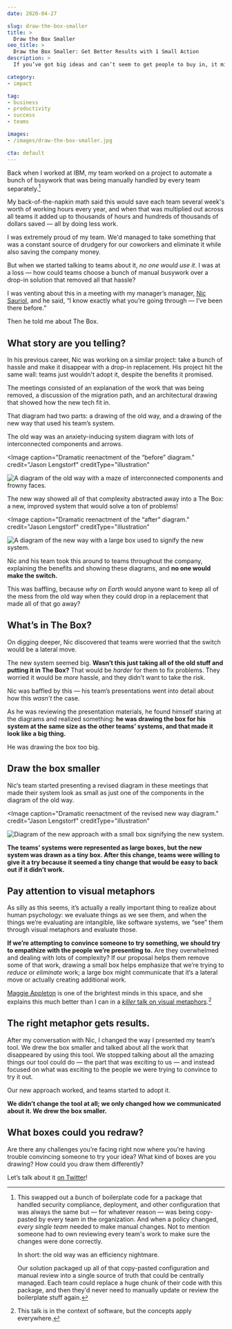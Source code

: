 ```yaml
---
date: 2020-04-27

slug: draw-the-box-smaller
title: >
  Draw the Box Smaller
seo_title: >
  Draw the Box Smaller: Get Better Results with 1 Small Action
description: >
  If you’ve got big ideas and can’t seem to get people to buy in, it might not be your idea. You might just need to draw the box smaller.

category:
- impact

tag:
- business
- productivity
- success
- teams

images:
- /images/draw-the-box-smaller.jpg

cta: default
---
```



Back when I worked at IBM, my team worked on a project to automate a bunch of busywork that was being manually handled by every team separately.[^deets]

[^deets]:
    This swapped out a bunch of boilerplate code for a package that handled security compliance, deployment, and other configuration that was always the same but — for whatever reason — was being copy-pasted by every team in the organization. And when a policy changed, *every single team* needed to make manual changes. Not to mention someone had to own reviewing every team's work to make sure the changes were done correctly.

    In short: the old way was an efficiency nightmare.

    Our solution packaged up all of that copy-pasted configuration and manual review into a single source of truth that could be centrally managed. Each team could replace a huge chunk of their code with this package, and then they'd never need to manually update or review the boilerplate stuff again.

My back-of-the-napkin math said this would save each team several week's worth of working hours every year, and when that was multiplied out across all teams it added up to thousands of hours and hundreds of thousands of dollars saved — all by doing less work.

I was extremely proud of my team. We'd managed to take something that was a constant source of drudgery for our coworkers and eliminate it while also saving the company money.

But when we started talking to teams about it, *no one would use it*. I was at a loss — how could teams choose a bunch of manual busywork over a drop-in solution that removed all that hassle?

I was venting about this in a meeting with my manager’s manager, [Nic Sauriol](https://www.linkedin.com/in/nsauriol/), and he said, “I know exactly what you’re going through — I’ve been there before.”

Then he told me about The Box.

## What story are you telling?

In his previous career, Nic was working on a similar project: take a bunch of hassle and make it disappear with a drop-in replacement. His project hit the same wall: teams just wouldn't adopt it, despite the benefits it promised.

The meetings consisted of an explanation of the work that was being removed, a discussion of the migration path, and an architectural drawing that showed how the new tech fit in.

That diagram had two parts: a drawing of the old way, and a drawing of the new way that used his team’s system.

The old way was an anxiety-inducing system diagram with lots of interconnected components and arrows.

<Image
  caption="Dramatic reenactment of the “before” diagram."
  credit="Jason Lengstorf"
  creditType="illustration"
>

  ![A diagram of the old way with a maze of interconnected components and frowny faces.](./images/old-way.jpg)

</Image>

The new way showed all of that complexity abstracted away into a The Box: a new, improved system that would solve a ton of problems!

<Image
  caption="Dramatic reenactment of the “after” diagram."
  credit="Jason Lengstorf"
  creditType="illustration"
>

  ![A diagram of the new way with a large box used to signify the new system.](./images/big-box.jpg)

</Image>

Nic and his team took this around to teams throughout the company, explaining the benefits and showing these diagrams, and **no one would make the switch.**

This was baffling, because *why on Earth* would anyone want to keep all of the mess from the old way when they could drop in a replacement that made all of that go away?

## What’s in The Box?

On digging deeper, Nic discovered that teams were worried that the switch would be a lateral move.

The new system seemed big. **Wasn’t this just taking all of the old stuff and putting it in The Box?** That would be _harder_ for them to fix problems. They worried it would be *more* hassle, and they didn’t want to take the risk.

Nic was baffled by this — his team’s presentations went into detail about how this *wasn’t* the case.

As he was reviewing the presentation materials, he found himself staring at the diagrams and realized something: **he was drawing the box for his system at the same size as the other teams’ systems, and that made it look like a big thing.**

He was drawing the box too big.

## Draw the box smaller

Nic‘s team started presenting a revised diagram in these meetings that made their system look as small as just one of the components in the diagram of the old way.

<Image
  caption="Dramatic reenactment of the revised new way diagram."
  credit="Jason Lengstorf"
  creditType="illustration"
>

  ![Diagram of the new approach with a small box signifying the new system.](./images/small-box.jpg)

</Image>

**The teams’ systems were represented as large boxes, but the new system was drawn as a tiny box. After this change, teams were willing to give it a try because it seemed a tiny change that would be easy to back out if it didn’t work.**

## Pay attention to visual metaphors

As silly as this seems, it’s actually a really important thing to realize about human psychology: we evaluate things as we see them, and when the things we’re evaluating are intangible, like software systems, we “see” them through visual metaphors and evaluate those.

**If we’re attempting to convince someone to try something, we should try to empathize with the people we’re presenting to.** Are they overwhelmed and dealing with lots of complexity? If our proposal helps them remove some of that work, drawing a small box helps emphasize that we’re trying to *reduce* or *eliminate* work; a large box might communicate that it‘s a lateral move or actually creating additional work.

[Maggie Appleton](https://maggieappleton.com/) is one of the brightest minds in this space, and she explains this much better than I can in a [_killer_ talk on visual metaphors](https://www.youtube.com/watch?v=K8MF3aDg-bM&feature=youtu.be&t=13845).[^context]

[^context]: This talk is in the context of software, but the concepts apply everywhere.

## The right metaphor gets results.

After my conversation with Nic, I changed the way I presented my team‘s tool. We drew the box smaller and talked about all the work that disappeared by using this tool. We stopped talking about all the amazing things our tool could do — the part that was exciting to us — and instead focused on what was exciting to the people we were trying to convince to try it out.

Our new approach worked, and teams started to adopt it.

**We didn’t change the tool at all; we only changed how we communicated about it. We drew the box smaller.**

## What boxes could you redraw?

Are there any challenges you’re facing right now where you’re having trouble convincing someone to try your idea? What kind of boxes are you drawing? How could you draw them differently?

Let’s talk about it [on Twitter](https://twitter.com/compose/tweet?text=I%20just%20read%20%E2%80%9CDraw%20the%20Box%20Smaller%E2%80%9D%20by%20@jlengstorf&url=https://lengstorf.com/draw-the-box-smaller)!
